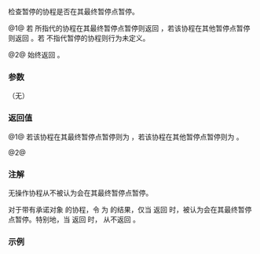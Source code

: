 {{cpp/coroutine/coroutine_handle/title|done}}
{{cpp/coroutine/coroutine_handle/navbar}}
{{dcl begin}}
{{dcl h|其他特化的成员}}
{{dcl|num=1|since=c++20|
bool done() const;
}}
{{dcl h|特化 {{tt|std::coroutine_handle&lt;std::noop_coroutine_promise&gt;}} 的成员}}
{{dcl|num=2|since=c++20|
constexpr bool done() const noexcept;
}}
{{dcl end}}

检查暂停的协程是否在其最终暂停点暂停。

@1@ 若 {{c|*this}} 所指代的协程在其最终暂停点暂停则返回 {{c|true}}，若该协程在其他暂停点暂停则返回 {{c|false}}。若 {{c|*this}} 不指代暂停的协程则行为未定义。

@2@ 始终返回 {{c|false}}。

===参数===
（无）

===返回值===
@1@ 若该协程在其最终暂停点暂停则为 {{c|true}}，若该协程在其他暂停点暂停则为 {{c|false}}。

@2@ {{c|false}}

===注解===
无操作协程从不被认为会在其最终暂停点暂停。

对于带有承诺对象 {{c|p}} 的协程，令 {{c|e}} 为 {{c|p.final_suspend()}} 的结果，仅当 {{c|e.await_ready()}} 返回 {{c|false}} 时，被认为会在其最终暂停点暂停。特别地，当 {{c|p.final_suspend()}} 返回 {{ltt|cpp/coroutine/suspend_never|std::suspend_never}} 时，{{c|done()}} 从不返回 {{c|true}}。

===示例===
{{example}}

{{langlinks|en|ja}}